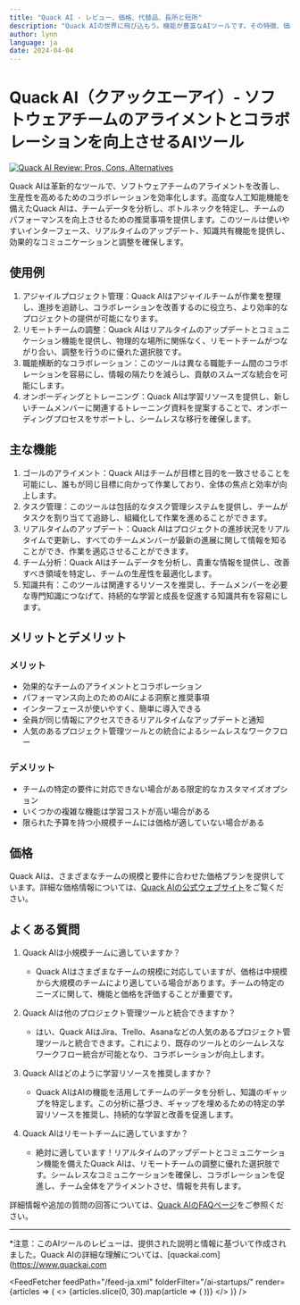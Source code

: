 ```yaml
---
title: "Quack AI - レビュー、価格、代替品、長所と短所"
description: "Quack AIの世界に飛び込もう。機能が豊富なAIツールです。その特徴、価格、そしてどのようにインパクトを与えているかを学びましょう。見逃さないでください！"
author: lynn
language: ja
date: 2024-04-04
---
```

        
# Quack AI（クアックエーアイ）- ソフトウェアチームのアライメントとコラボレーションを向上させるAIツール


<BlogHeader />


[![Quack AI Review: Pros, Cons, Alternatives](/ai-startups/quack-ai.png)](https://www.quackai.com/)



Quack AIは革新的なツールで、ソフトウェアチームのアライメントを改善し、生産性を高めるためのコラボレーションを効率化します。高度な人工知能機能を備えたQuack AIは、チームデータを分析し、ボトルネックを特定し、チームのパフォーマンスを向上させるための推奨事項を提供します。このツールは使いやすいインターフェース、リアルタイムのアップデート、知識共有機能を提供し、効果的なコミュニケーションと調整を確保します。

## 使用例

1. アジャイルプロジェクト管理：Quack AIはアジャイルチームが作業を整理し、進捗を追跡し、コラボレーションを改善するのに役立ち、より効率的なプロジェクトの提供が可能になります。
2. リモートチームの調整：Quack AIはリアルタイムのアップデートとコミュニケーション機能を提供し、物理的な場所に関係なく、リモートチームがつながり合い、調整を行うのに優れた選択肢です。
3. 職能横断的なコラボレーション：このツールは異なる職能チーム間のコラボレーションを容易にし、情報の隔たりを減らし、貢献のスムーズな統合を可能にします。
4. オンボーディングとトレーニング：Quack AIは学習リソースを提供し、新しいチームメンバーに関連するトレーニング資料を提案することで、オンボーディングプロセスをサポートし、シームレスな移行を確保します。

## 主な機能

1. ゴールのアライメント：Quack AIはチームが目標と目的を一致させることを可能にし、誰もが同じ目標に向かって作業しており、全体の焦点と効率が向上します。
2. タスク管理：このツールは包括的なタスク管理システムを提供し、チームがタスクを割り当てて追跡し、組織化して作業を進めることができます。
3. リアルタイムのアップデート：Quack AIはプロジェクトの進捗状況をリアルタイムで更新し、すべてのチームメンバーが最新の進展に関して情報を知ることができ、作業を適応させることができます。
4. チーム分析：Quack AIはチームデータを分析し、貴重な情報を提供し、改善すべき領域を特定し、チームの生産性を最適化します。
5. 知識共有：このツールは関連するリソースを推奨し、チームメンバーを必要な専門知識につなげて、持続的な学習と成長を促進する知識共有を容易にします。

## メリットとデメリット

### メリット

- 効果的なチームのアライメントとコラボレーション
- パフォーマンス向上のためのAIによる洞察と推奨事項
- インターフェースが使いやすく、簡単に導入できる
- 全員が同じ情報にアクセスできるリアルタイムなアップデートと通知
- 人気のあるプロジェクト管理ツールとの統合によるシームレスなワークフロー

### デメリット

- チームの特定の要件に対応できない場合がある限定的なカスタマイズオプション
- いくつかの複雑な機能は学習コストが高い場合がある
- 限られた予算を持つ小規模チームには価格が適していない場合がある

## 価格

Quack AIは、さまざまなチームの規模と要件に合わせた価格プランを提供しています。詳細な価格情報については、[Quack AIの公式ウェブサイト](https://www.quackai.com/pricing)をご覧ください。

## よくある質問

1. Quack AIは小規模チームに適していますか？
   - Quack AIはさまざまなチームの規模に対応していますが、価格は中規模から大規模のチームにより適している場合があります。チームの特定のニーズに関して、機能と価格を評価することが重要です。

2. Quack AIは他のプロジェクト管理ツールと統合できますか？
   - はい、Quack AIはJira、Trello、Asanaなどの人気のあるプロジェクト管理ツールと統合できます。これにより、既存のツールとのシームレスなワークフロー統合が可能となり、コラボレーションが向上します。

3. Quack AIはどのように学習リソースを推奨しますか？
   - Quack AIはAIの機能を活用してチームのデータを分析し、知識のギャップを特定します。この分析に基づき、ギャップを埋めるための特定の学習リソースを推奨し、持続的な学習と改善を促進します。

4. Quack AIはリモートチームに適していますか？
   - 絶対に適しています！リアルタイムのアップデートとコミュニケーション機能を備えたQuack AIは、リモートチームの調整に優れた選択肢です。シームレスなコミュニケーションを確保し、コラボレーションを促進し、チーム全体をアライメントさせ、情報を共有します。

詳細情報や追加の質問の回答については、[Quack AIのFAQページ](https://www.quackai.com/faq)をご参照ください。

---

*注意：このAIツールのレビューは、提供された説明と情報に基づいて作成されました。Quack AIの詳細な理解については、[quackai.com](https://www.quackai.com


<AdComponent />


<FeedFetcher feedPath="/feed-ja.xml" folderFilter="/ai-startups/" render={articles => (
    <>
        <Cards>
            {articles.slice(0, 30).map(article => (
                <Card key={article.link} title={article.title} href={article.link} />
            ))}
        </Cards>
    </>
)} />

